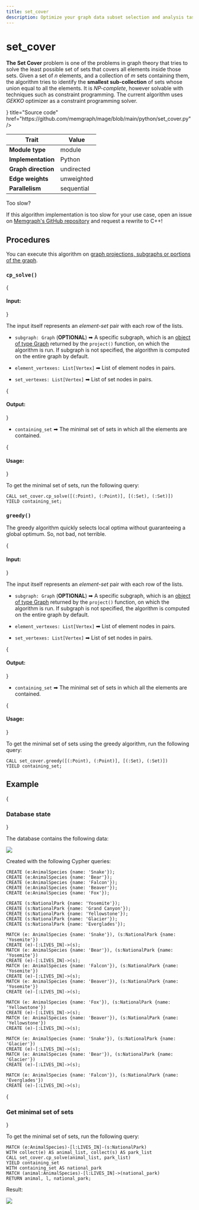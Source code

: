 ```yaml
---
title: set_cover
description: Optimize your graph data subset selection and analysis tasks with Memgraph's set_cover algorithm. Access detailed documentation and expert instructions to learn how to apply set_cover for more graphs.
---
```



# set_cover

**The Set Cover** problem is one of the problems in graph theory that tries to
solve the least possible set of sets that covers all elements inside those sets.
Given a set of *n* elements, and a collection of *m* sets containing them, the
algorithm tries to identify the **smallest sub-collection** of sets whose union
equal to all the elements. It is *NP-complete*, however solvable with techniques
such as constraint programming. The current algorithm uses *GEKKO* optimizer as
a constraint programming solver.

<Cards>
  <Cards.Card
    icon={<GitHub />}
    title="Source code"
    href="https://github.com/memgraph/mage/blob/main/python/set_cover.py"
  />
</Cards>

| Trait               | Value      |
| ------------------- | ---------- |
| **Module type**     | module     |
| **Implementation**  | Python     |
| **Graph direction** | undirected |
| **Edge weights**    | unweighted |
| **Parallelism**     | sequential |

<Callout type="info"> 

Too slow?

If this algorithm implementation is too slow for your use case, open an issue on [Memgraph's GitHub repository](https://github.com/memgraph/memgraph/issues) and request a rewrite to C++!

</Callout>

## Procedures

<Callout type="info">

You can execute this algorithm on [graph projections, subgraphs or portions of the graph](/advanced-algorithms/run-algorithms#run-procedures-on-subgraph).

</Callout>

### `cp_solve()`

{<h4 className="custom-header"> Input: </h4>}

The input itself represents an *element-set* pair with each row of the lists.

- `subgraph: Graph` (**OPTIONAL**) ➡ A specific subgraph, which is an [object of type Graph](/advanced-algorithms/run-algorithms#run-procedures-on-subgraph) returned by the `project()` function, on which the algorithm is run. 
If subgraph is not specified, the algorithm is computed on the entire graph by default.

- `element_vertexes: List[Vertex]` ➡ List of element nodes in pairs.
- `set_vertexes: List[Vertex]` ➡ List of set nodes in pairs.

{<h4 className="custom-header"> Output: </h4>}

- `containing_set` ➡ The minimal set of sets in which all the elements are contained.

{<h4 className="custom-header"> Usage: </h4>}

To get the minimal set of sets, run the following query:

```cypher
CALL set_cover.cp_solve([(:Point), (:Point)], [(:Set), (:Set)])
YIELD containing_set;
```

### `greedy()`

The greedy algorithm quickly selects local optima without guaranteeing a global
optimum. So, not bad, not terrible.


{<h4 className="custom-header"> Input: </h4>}

The input itself represents an *element-set* pair with each row of the lists.

- `subgraph: Graph` (**OPTIONAL**) ➡ A specific subgraph, which is an [object of type Graph](/advanced-algorithms/run-algorithms#run-procedures-on-subgraph) returned by the `project()` function, on which the algorithm is run. 
If subgraph is not specified, the algorithm is computed on the entire graph by default.

- `element_vertexes: List[Vertex]` ➡ List of element nodes in pairs.
- `set_vertexes: List[Vertex]` ➡ List of set nodes in pairs.

{<h4 className="custom-header"> Output: </h4>}

- `containing_set` ➡ The minimal set of sets in which all the elements are contained.

{<h4 className="custom-header"> Usage: </h4>}

To get the minimal set of sets using the greedy algorithm, run the following query:

```cypher
CALL set_cover.greedy([(:Point), (:Point)], [(:Set), (:Set)])
YIELD containing_set;
```

## Example

<Steps>

{<h3 className="custom-header"> Database state </h3>} 

The database contains the following data: 

![](/pages/advanced-algorithms/available-algorithms/set_cover/set-cover-1.png)

Created with the following Cypher queries:

```cypher
CREATE (e:AnimalSpecies {name: 'Snake'});
CREATE (e:AnimalSpecies {name: 'Bear'});
CREATE (e:AnimalSpecies {name: 'Falcon'});
CREATE (e:AnimalSpecies {name: 'Beaver'});
CREATE (e:AnimalSpecies {name: 'Fox'});

CREATE (s:NationalPark {name: 'Yosemite'});
CREATE (s:NationalPark {name: 'Grand Canyon'});
CREATE (s:NationalPark {name: 'Yellowstone'});
CREATE (s:NationalPark {name: 'Glacier'});
CREATE (s:NationalPark {name: 'Everglades'});

MATCH (e: AnimalSpecies {name: 'Snake'}), (s:NationalPark {name: 'Yosemite'})
CREATE (e)-[:LIVES_IN]->(s);
MATCH (e: AnimalSpecies {name: 'Bear'}), (s:NationalPark {name: 'Yosemite'})
CREATE (e)-[:LIVES_IN]->(s);
MATCH (e: AnimalSpecies {name: 'Falcon'}), (s:NationalPark {name: 'Yosemite'})
CREATE (e)-[:LIVES_IN]->(s);
MATCH (e: AnimalSpecies {name: 'Beaver'}), (s:NationalPark {name: 'Yosemite'})
CREATE (e)-[:LIVES_IN]->(s);

MATCH (e: AnimalSpecies {name: 'Fox'}), (s:NationalPark {name: 'Yellowstone'})
CREATE (e)-[:LIVES_IN]->(s);
MATCH (e: AnimalSpecies {name: 'Beaver'}), (s:NationalPark {name: 'Yellowstone'})
CREATE (e)-[:LIVES_IN]->(s);

MATCH (e: AnimalSpecies {name: 'Snake'}), (s:NationalPark {name: 'Glacier'})
CREATE (e)-[:LIVES_IN]->(s);
MATCH (e: AnimalSpecies {name: 'Bear'}), (s:NationalPark {name: 'Glacier'})
CREATE (e)-[:LIVES_IN]->(s);

MATCH (e: AnimalSpecies {name: 'Falcon'}), (s:NationalPark {name: 'Everglades'})
CREATE (e)-[:LIVES_IN]->(s);
```

{<h3 className="custom-header"> Get minimal set of sets </h3>} 

To get the minimal set of sets, run the following query:

```cypher
MATCH (e:AnimalSpecies)-[l:LIVES_IN]-(s:NationalPark)
WITH collect(e) AS animal_list, collect(s) AS park_list
CALL set_cover.cp_solve(animal_list, park_list)
YIELD containing_set
WITH containing_set AS national_park
MATCH (animal:AnimalSpecies)-[l:LIVES_IN]->(national_park)
RETURN animal, l, national_park;
```

Result:

![](/pages/advanced-algorithms/available-algorithms/set_cover/set-cover-2.png)

</Steps>
